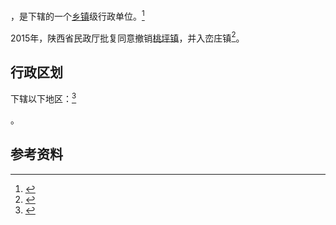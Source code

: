 {{中国乡级行政区|61/10/22/103/000}}

'''{{PAGENAMEBASE}}'''，是{{PRC admin/fullname|61/10/22/103/000|3}}下辖的一个[[乡镇|乡镇]]级行政单位。<ref>{{PRC admin/ref sgc|{{PRC admin/parent|61/10/22/103/000}}}}</ref>

2015年，陕西省民政厅批复同意撤销[[桃坪镇|桃坪镇]]，并入峦庄镇<ref>{{Cite web |url=http://shaanxi.mca.gov.cn/article/mzyw1/201507/20150700841888.shtml |title=陕西省民政厅关于陕西省乡镇行政区划调整的公告 |access-date=2017-09-14 |archive-url=https://web.archive.org/web/20170914220400/http://shaanxi.mca.gov.cn/article/mzyw1/201507/20150700841888.shtml |archive-date=2017-09-14 |dead-url=yes }}</ref>。

== 行政区划 ==

{{PAGENAMEBASE}}下辖以下地区：<ref>{{PRC admin/ref sgc|61/10/22/103/000}}</ref>

{{PRC admin/children|61/10/22/103/000}}。

== 参考资料 ==

{{reflist}}

{{行政区划小作品}}
{{PRC admin/navcat|61/10/22/103/000}}